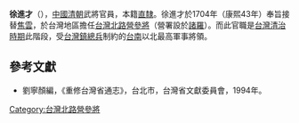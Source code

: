 '''徐進才'''（{{bd|？||？||catIdx=X}}），[[中國|中國]][[清朝|清朝]]武將官員，本籍[[直隸|直隸]]。徐進才於1704年（康熙43年）奉旨接替[[焦雲_(清朝)|焦雲]]，於台灣地區擔任[[台灣北路營|台灣北路營]][[參將|參將]]（營署設於[[諸羅|諸羅]]）。而此官職是[[台灣清治時期|台灣清治時期]]此階段，受[[台灣鎮|台灣鎮]][[總兵|總兵]]制約的[[台南|台南]]以北最高軍事將領。

{{start box}}
{{s-before|[[焦雲_(清朝)|焦雲]]}}
{{s-title|[[台灣北路營|台灣北路營]][[參將|參將]]|1704年上任}}
{{s-after|[[張國|張國]]}}
{{end box}}

==參考文獻==
*劉寧顏編，《重修台灣省通志》，台北市，台灣省文獻委員會，1994年。

[[Category:台灣北路營參將|Category:台灣北路營參將]]